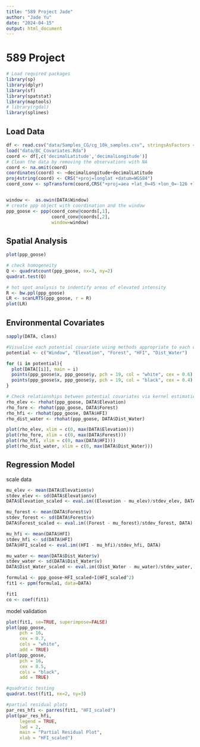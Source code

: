 ```yaml
---
title: "589 Project Jade"
author: "Jade Yu"
date: "2024-04-15"
output: html_document
---
```


# 589 Project

```r
# Load required packages
library(sp)
library(dplyr)
library(sf)
library(spatstat)
library(maptools)
# library(rgdal)
library(splines)
```

## Load Data

```r
df <- read.csv("data/Samples_CG/cg_10k_samples.csv", stringsAsFactors = FALSE)
load("data/BC_Covariates.Rda")
coord <- df[,c('decimalLatitude','decimalLongitude')]
# Clean the data by removing the observations with NA
coord <- na.omit(coord)
coordinates(coord) <- ~decimalLongitude+decimalLatitude
proj4string(coord) <- CRS("+proj=longlat +datum=WGS84")
coord_conv <- spTransform(coord,CRS("+proj=aea +lat_0=45 +lon_0=-126 +lat_1=50 +lat_2=58.5 +x_0=1000000 +y_0=0 +datum=NAD83 +units=m +no_defs"))


window <-  as.owin(DATA$Window)
# create ppp object with coordination and the window 
ppp_goose <- ppp(coord_conv@coords[,1], 
                 coord_conv@coords[,2], 
                 window=window)
```

## Spatial Analysis

```r
plot(ppp_goose)
```

```r
# check homogeneity
Q <- quadratcount(ppp_goose, nx=3, ny=2)
quadrat.test(Q)
```

```r
# hot spot analysis to indentify areas of elevated intensity
R <- bw.ppl(ppp_goose)
LR <- scanLRTS(ppp_goose, r = R)
plot(LR)
```

## Environmental Covariates

```r
sapply(DATA, class)
```

```r
#Visualise each potential covariate using methods appropriate to each object class.
potential <- c("Window", "Elevation", "Forest", "HFI", "Dist_Water")

for (i in potential){
  plot(DATA[[i]], main = i)
  points(ppp_goose$x, ppp_goose$y, pch = 19, col = "white", cex = 0.6)
  points(ppp_goose$x, ppp_goose$y, pch = 19, col = "black", cex = 0.4)
}
```

```r
# Check relationships between potential covariates via kernel estimation by rhohat
rho_elev <- rhohat(ppp_goose, DATA$Elevation)
rho_fore <- rhohat(ppp_goose, DATA$Forest)
rho_hfi <- rhohat(ppp_goose, DATA$HFI)
rho_dist_water <- rhohat(ppp_goose, DATA$Dist_Water)

plot(rho_elev, xlim = c(0, max(DATA$Elevation)))
plot(rho_fore, xlim = c(0, max(DATA$Forest)))
plot(rho_hfi, xlim = c(0, max(DATA$HFI)))
plot(rho_dist_water, xlim = c(0, max(DATA$Dist_Water)))
```

## Regression Model

scale data

```r
mu_elev <- mean(DATA$Elevation$v)
stdev_elev <- sd(DATA$Elevation$v)
DATA$Elevation_scaled <- eval.im((Elevation - mu_elev)/stdev_elev, DATA)

mu_forest <- mean(DATA$Forest$v)
stdev_forest <- sd(DATA$Forest$v)
DATA$Forest_scaled <- eval.im((Forest - mu_forest)/stdev_forest, DATA)

mu_hfi <- mean(DATA$HFI)
stdev_hfi <- sd(DATA$HFI)
DATA$HFI_scaled <- eval.im((HFI - mu_hfi)/stdev_hfi, DATA)

mu_water <- mean(DATA$Dist_Water$v)
stdev_water <- sd(DATA$Dist_Water$v)
DATA$Dist_Water_scaled <- eval.im((Dist_Water - mu_water)/stdev_water, DATA)
```

```r
formula1 <- ppp_goose~HFI_scaled+I(HFI_scaled^2)
fit1 <- ppm(formula1, data=DATA)
```

```r
fit1
co <- coef(fit1)
```

model validation

```r
plot(fit1, se=TRUE, superimpose=FALSE)
plot(ppp_goose,
     pch = 16,
     cex = 0.7,
     cols = "white",
     add = TRUE)
plot(ppp_goose,
     pch = 16,
     cex = 0.5,
     cols = "black",
     add = TRUE)
```

```r
#quadratic testing
quadrat.test(fit1, nx=2, ny=3)

#partial residual plots
par_res_hfi <- parres(fit1, "HFI_scaled")
plot(par_res_hfi,
     legend = TRUE,
     lwd = 2,
     main = "Partial Residual Plot",
     xlab = "HFI_scaled")
```
